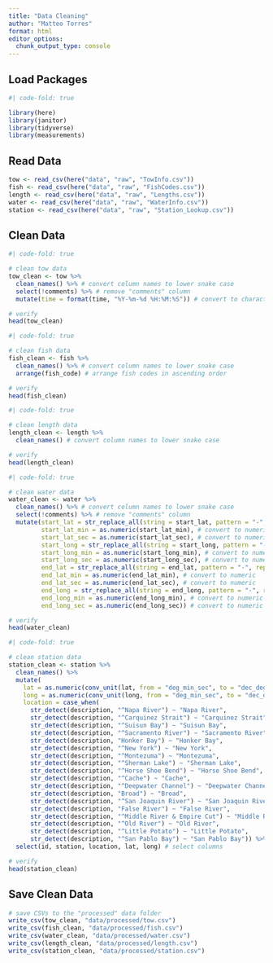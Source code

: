 ```yaml
---
title: "Data Cleaning"
author: "Matteo Torres"
format: html
editor_options: 
  chunk_output_type: console
---
```


## Load Packages
```r
#| code-fold: true

library(here)
library(janitor)
library(tidyverse)
library(measurements)
```

## Read Data
```r
tow <- read_csv(here("data", "raw", "TowInfo.csv"))
fish <- read_csv(here("data", "raw", "FishCodes.csv"))
length <- read_csv(here("data", "raw", "Lengths.csv"))
water <- read_csv(here("data", "raw", "WaterInfo.csv"))
station <- read_csv(here("data", "raw", "Station_Lookup.csv"))
```

## Clean Data
```r
#| code-fold: true

# clean tow data
tow_clean <- tow %>%
  clean_names() %>% # convert column names to lower snake case
  select(!comments) %>% # remove "comments" column
  mutate(time = format(time, "%Y-%m-%d %H:%M:%S")) # convert to character in standard format

# verify
head(tow_clean)
```

```r
#| code-fold: true

# clean fish data
fish_clean <- fish %>%
  clean_names() %>% # convert column names to lower snake case
  arrange(fish_code) # arrange fish codes in ascending order

# verify
head(fish_clean)
```

```r
#| code-fold: true

# clean length data
length_clean <- length %>%
  clean_names() # convert column names to lower snake case

# verify
head(length_clean)
```

```r
#| code-fold: true

# clean water data
water_clean <- water %>%
  clean_names() %>% # convert column names to lower snake case
  select(!comments) %>% # remove "comments" column
  mutate(start_lat = str_replace_all(string = start_lat, pattern = "-", replacement = " "), # remove unnecessary dashes
         start_lat_min = as.numeric(start_lat_min), # convert to numeric
         start_lat_sec = as.numeric(start_lat_sec), # convert to numeric
         start_long = str_replace_all(string = start_long, pattern = "-", replacement = " "), # remove unnecessary dashes
         start_long_min = as.numeric(start_long_min), # convert to numeric
         start_long_sec = as.numeric(start_long_sec), # convert to numeric
         end_lat = str_replace_all(string = end_lat, pattern = "-", replacement = " "), # remove unnecessary dashes
         end_lat_min = as.numeric(end_lat_min), # convert to numeric
         end_lat_sec = as.numeric(end_lat_sec), # convert to numeric
         end_long = str_replace_all(string = end_long, pattern = "-", replacement = " "), # remove unnecessary dashes
         end_long_min = as.numeric(end_long_min), # convert to numeric
         end_long_sec = as.numeric(end_long_sec)) # convert to numeric

# verify
head(water_clean)
```

```r
#| code-fold: true

# clean station data
station_clean <- station %>%
  clean_names() %>%
  mutate(
    lat = as.numeric(conv_unit(lat, from = "deg_min_sec", to = "dec_deg")), # convert to decimal degrees
    long = as.numeric(conv_unit(long, from = "deg_min_sec", to = "dec_deg")), # convert to decimal degrees
    location = case_when(
      str_detect(description, "^Napa River") ~ "Napa River",
      str_detect(description, "^Carquinez Strait") ~ "Carquinez Strait",
      str_detect(description, "^Suisun Bay") ~ "Suisun Bay",
      str_detect(description, "^Sacramento River") ~ "Sacramento River",
      str_detect(description, "Honker Bay") ~ "Honker Bay",
      str_detect(description, "^New York") ~ "New York",
      str_detect(description, "^Montezuma") ~ "Montezuma",
      str_detect(description, "^Sherman Lake") ~ "Sherman Lake",
      str_detect(description, "^Horse Shoe Bend") ~ "Horse Shoe Bend",
      str_detect(description, "^Cache") ~ "Cache",
      str_detect(description, "^Deepwater Channel") ~ "Deepwater Channel",
      str_detect(description, "Broad") ~ "Broad",
      str_detect(description, "^San Joaquin River") ~ "San Joaquin River",
      str_detect(description, "False River") ~ "False River",
      str_detect(description, "^Middle River & Empire Cut") ~ "Middle River & Empire Cut",
      str_detect(description, "^Old River") ~ "Old River",
      str_detect(description, "^Little Potato") ~ "Little Potato",
      str_detect(description, "^San Pablo Bay") ~ "San Pablo Bay")) %>% # extract location names
  select(id, station, location, lat, long) # select columns

# verify
head(station_clean)
```

## Save Clean Data
```r
# save CSVs to the "processed" data folder
write_csv(tow_clean, "data/processed/tow.csv")
write_csv(fish_clean, "data/processed/fish.csv")
write_csv(water_clean, "data/processed/water.csv")
write_csv(length_clean, "data/processed/length.csv")
write_csv(station_clean, "data/processed/station.csv")
```

